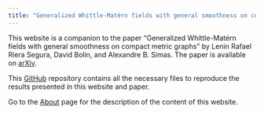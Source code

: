 ```yaml
---
title: "Generalized Whittle-Matérn fields with general smoothness on compact metric graphs"
---
```


This website is a companion to the paper "Generalized Whittle-Matérn fields with general smoothness on compact metric graphs" by Lenin Rafael Riera Segura, David Bolin, and Alexandre B. Simas. The paper is available on [arXiv](https://arxiv.org/abs/0000.00000).

This [GitHub](https://github.com/leninrafaelrierasegura/GWMF) repository contains all the necessary files to reproduce the results presented in this website and paper.

Go to the [About](about.html) page for the description of the content of this website.